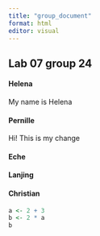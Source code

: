 ```yaml
---
title: "group_document"
format: html
editor: visual
---
```


## Lab 07 group 24

#### Helena

My name is Helena

#### Pernille

Hi! This is my change

#### Eche

#### Lanjing

#### Christian

```r
a <- 2 + 3
b <- 2 * a
b
```
